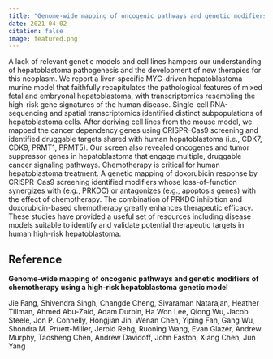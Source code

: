 ```yaml
---
title: "Genome-wide mapping of oncogenic pathways and genetic modifiers of chemotherapy using a high-risk hepatoblastoma genetic model"
date: 2021-04-02
citation: false
image: featured.png
---
```


A lack of relevant genetic models and cell lines hampers our understanding of hepatoblastoma pathogenesis and the development of new therapies for this neoplasm. We report a liver-specific MYC-driven hepatoblastoma murine model that faithfully recapitulates the pathological features of mixed fetal and embryonal hepatoblastoma, with transcriptomics resembling the high-risk gene signatures of the human disease. Single-cell RNA-sequencing and spatial transcriptomics identified distinct subpopulations of hepatoblastoma cells. After deriving cell lines from the mouse model, we mapped the cancer dependency genes using CRISPR-Cas9 screening and identified druggable targets shared with human hepatoblastoma (i.e., CDK7, CDK9, PRMT1, PRMT5). Our screen also revealed oncogenes and tumor suppressor genes in hepatoblastoma that engage multiple, druggable cancer signaling pathways. Chemotherapy is critical for human hepatoblastoma treatment. A genetic mapping of doxorubicin response by CRISPR-Cas9 screening identified modifiers whose loss-of-function synergizes with (e.g., PRKDC) or antagonizes (e.g., apoptosis genes) with the effect of chemotherapy. The combination of PRKDC inhibition and doxorubicin-based chemotherapy greatly enhances therapeutic efficacy. These studies have provided a useful set of resources including disease models suitable to identify and validate potential therapeutic targets in human high-risk hepatoblastoma.


## Reference

**Genome-wide mapping of oncogenic pathways and genetic modifiers of chemotherapy using a high-risk hepatoblastoma genetic model**

Jie Fang, Shivendra Singh, Changde Cheng, Sivaraman Natarajan, Heather Tillman, Ahmed Abu-Zaid, Adam Durbin, Ha Won Lee, Qiong Wu, Jacob Steele, Jon P. Connelly, Hongjian Jin, Wenan Chen, Yiping Fan, Gang Wu, Shondra M. Pruett-Miller, Jerold Rehg, Ruoning Wang, Evan Glazer, Andrew Murphy, Taosheng Chen, Andrew Davidoff, John Easton, Xiang Chen, Jun Yang
